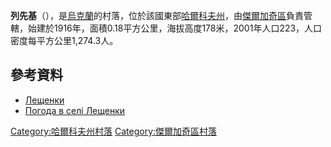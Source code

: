 {{coord|50|9|52|N|36|3|34|E|scale:100000_region:UA|display=title}}

'''列先基'''（{{lang-uk|Лещенки}}），是[[烏克蘭|烏克蘭]]的村落，位於該國東部[[哈爾科夫州|哈爾科夫州]]，由[[傑爾加奇區_(烏克蘭)|傑爾加奇區]]負責管轄，始建於1916年，面積0.18平方公里，海拔高度178米，2001年人口223，人口密度每平方公里1,274.3人。

==參考資料==
*[http://w1.c1.rada.gov.ua/pls/z7502/A005?rdat1=09.01.2009&rf7571=32965 Лещенки]{{dead link|date=2017年11月 |bot=InternetArchiveBot |fix-attempted=yes }}
* [http://weather.in.ua/ua/har'kovskaja/13288 Погода в селі Лещенки]{{Wayback|url=http://weather.in.ua/ua/har%27kovskaja/13288 |date=20160323024138 }}

{{DEFAULTSORT:Лещенки}}
[[Category:哈爾科夫州村落|Category:哈爾科夫州村落]]
[[Category:傑爾加奇區村落|Category:傑爾加奇區村落]]


{{Kharkiv-geo-stub}}